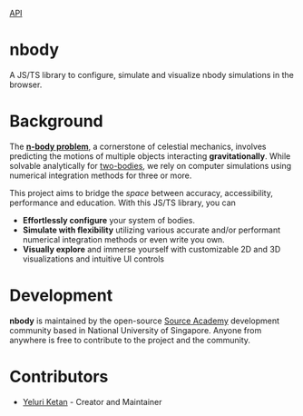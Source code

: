 
<Meta title="Getting started/nbody" />

[API](https://source-academy.github.io/nbody/api)

# nbody

A JS/TS library to configure, simulate and visualize nbody simulations in the browser.

# Background

The [**n-body problem**](https://en.wikipedia.org/wiki/N-body_problem), a cornerstone of celestial mechanics, involves predicting the motions of multiple objects interacting **gravitationally**. While solvable analytically for [two-bodies](https://en.wikipedia.org/wiki/Two-body_problem), we rely on computer simulations using numerical integration methods for three or more.

This project aims to bridge the _space_ between accuracy, accessibility, performance and education. With this JS/TS library, you can

- **Effortlessly configure** your system of bodies.
- **Simulate with flexibility** utilizing various accurate and/or performant numerical integration methods or even write you own.
- **Visually explore** and immerse yourself with customizable 2D and 3D visualizations and intuitive UI controls

# Development

**nbody** is maintained by the open-source [Source Academy](https://github.com/source-academy/) development community based in National University of Singapore. Anyone from anywhere is free to contribute to the project and the community.

# Contributors

- [Yeluri Ketan](https://yeluriketan.vercel.app/) - Creator and Maintainer
